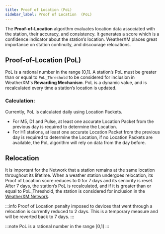 ```yaml
---
title: Proof of Location (PoL)
sidebar_label: Proof of Location  (PoL)
---
```


The **Proof-of-Location** algorithm evaluates location data associated with the station, their accuracy, and consistency. It generates a score which is a confidence indicator about the station’s location. WeatherXM places great importance on station continuity, and discourage relocations.

## Proof-of-Location (PoL) 
PoL is a rational number in the range [0,1].
A station’s PoL must be greater than or equal to <code>PoL_Threshold</code> to be considered for inclusion in WeatherXM's **Rewarding Mechanism**.
PoL is a dynamic value, and is recalculated every time a station’s location is updated.

### Calculation:
Currently, PoL is calculated daily using Location Packets.
- For M5, D1 and Pulse, at least one accurate Location Packet from the previous day is required to determine the Location.
- For H1 stations, at least one accurate Location Packet from the previous day is required to determine the Location, if no Location Packets are available, the PoL algorithm will rely on data from the day before.

## Relocation
It is important for the Network that a station remains at the same location throughout its lifetime.
When a weather station undergoes relocation, its Proof of Location score reduces to 0 for 7 days and its seniority is reset. 
After 7 days, the station’s PoL is recalculated, and if it is greater than or equal to PoL_Threshold, the station is considered for inclusion in the [WeatherXM Network](https://weatherxm.network/).

:::info
Proof of Location penalty imposed to devices that went through a relocation is currently reduced to 2 days. This is a temporary measure and will be reverted back to 7 days.
:::

:::note
PoL is a rational number in the range [0,1]
::: 
